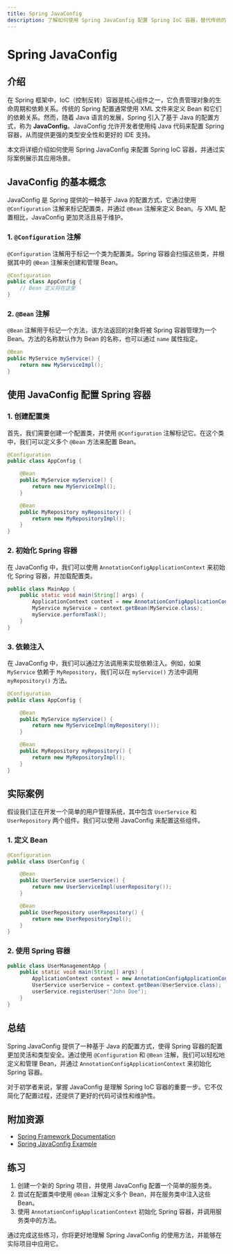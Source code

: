 ```yaml
---
title: Spring JavaConfig
description: 了解如何使用 Spring JavaConfig 配置 Spring IoC 容器，替代传统的 XML 配置方式。
---
```


# Spring JavaConfig

## 介绍

在 Spring 框架中，IoC（控制反转）容器是核心组件之一，它负责管理对象的生命周期和依赖关系。传统的 Spring 配置通常使用 XML 文件来定义 Bean 和它们的依赖关系。然而，随着 Java 语言的发展，Spring 引入了基于 Java 的配置方式，称为 **JavaConfig**。JavaConfig 允许开发者使用纯 Java 代码来配置 Spring 容器，从而提供更强的类型安全性和更好的 IDE 支持。

本文将详细介绍如何使用 Spring JavaConfig 来配置 Spring IoC 容器，并通过实际案例展示其应用场景。

## JavaConfig 的基本概念

JavaConfig 是 Spring 提供的一种基于 Java 的配置方式，它通过使用 `@Configuration` 注解来标记配置类，并通过 `@Bean` 注解来定义 Bean。与 XML 配置相比，JavaConfig 更加灵活且易于维护。

### 1. `@Configuration` 注解

`@Configuration` 注解用于标记一个类为配置类。Spring 容器会扫描这些类，并根据其中的 `@Bean` 注解来创建和管理 Bean。

```java
@Configuration
public class AppConfig {
    // Bean 定义将在这里
}
```

### 2. `@Bean` 注解

`@Bean` 注解用于标记一个方法，该方法返回的对象将被 Spring 容器管理为一个 Bean。方法的名称默认作为 Bean 的名称，也可以通过 `name` 属性指定。

```java
@Bean
public MyService myService() {
    return new MyServiceImpl();
}
```

## 使用 JavaConfig 配置 Spring 容器

### 1. 创建配置类

首先，我们需要创建一个配置类，并使用 `@Configuration` 注解标记它。在这个类中，我们可以定义多个 `@Bean` 方法来配置 Bean。

```java
@Configuration
public class AppConfig {

    @Bean
    public MyService myService() {
        return new MyServiceImpl();
    }

    @Bean
    public MyRepository myRepository() {
        return new MyRepositoryImpl();
    }
}
```

### 2. 初始化 Spring 容器

在 JavaConfig 中，我们可以使用 `AnnotationConfigApplicationContext` 来初始化 Spring 容器，并加载配置类。

```java
public class MainApp {
    public static void main(String[] args) {
        ApplicationContext context = new AnnotationConfigApplicationContext(AppConfig.class);
        MyService myService = context.getBean(MyService.class);
        myService.performTask();
    }
}
```

### 3. 依赖注入

在 JavaConfig 中，我们可以通过方法调用来实现依赖注入。例如，如果 `MyService` 依赖于 `MyRepository`，我们可以在 `myService()` 方法中调用 `myRepository()` 方法。

```java
@Configuration
public class AppConfig {

    @Bean
    public MyService myService() {
        return new MyServiceImpl(myRepository());
    }

    @Bean
    public MyRepository myRepository() {
        return new MyRepositoryImpl();
    }
}
```

## 实际案例

假设我们正在开发一个简单的用户管理系统，其中包含 `UserService` 和 `UserRepository` 两个组件。我们可以使用 JavaConfig 来配置这些组件。

### 1. 定义 Bean

```java
@Configuration
public class UserConfig {

    @Bean
    public UserService userService() {
        return new UserServiceImpl(userRepository());
    }

    @Bean
    public UserRepository userRepository() {
        return new UserRepositoryImpl();
    }
}
```

### 2. 使用 Spring 容器

```java
public class UserManagementApp {
    public static void main(String[] args) {
        ApplicationContext context = new AnnotationConfigApplicationContext(UserConfig.class);
        UserService userService = context.getBean(UserService.class);
        userService.registerUser("John Doe");
    }
}
```

## 总结

Spring JavaConfig 提供了一种基于 Java 的配置方式，使得 Spring 容器的配置更加灵活和类型安全。通过使用 `@Configuration` 和 `@Bean` 注解，我们可以轻松地定义和管理 Bean，并通过 `AnnotationConfigApplicationContext` 来初始化 Spring 容器。

对于初学者来说，掌握 JavaConfig 是理解 Spring IoC 容器的重要一步。它不仅简化了配置过程，还提供了更好的代码可读性和维护性。

## 附加资源

- [Spring Framework Documentation](https://docs.spring.io/spring-framework/docs/current/reference/html/core.html#beans-java)
- [Spring JavaConfig Example](https://www.baeldung.com/spring-javaconfig)

## 练习

1. 创建一个新的 Spring 项目，并使用 JavaConfig 配置一个简单的服务类。
2. 尝试在配置类中使用 `@Bean` 注解定义多个 Bean，并在服务类中注入这些 Bean。
3. 使用 `AnnotationConfigApplicationContext` 初始化 Spring 容器，并调用服务类中的方法。

通过完成这些练习，你将更好地理解 Spring JavaConfig 的使用方法，并能够在实际项目中应用它。
